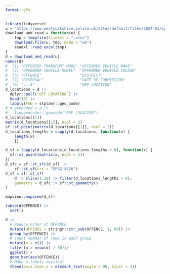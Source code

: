 ```yaml
---
format: gfm
---
```



```r
library(tidyverse)
u = "https://www.westyorkshire.police.uk/sites/default/files/2024-01/operation_snap_oct-dec_2023_0.xlsx"
download_and_read = function(u) {
    tmp = tempfile(fileext = ".xlsx")
    download.file(u, tmp, mode = "wb")
    readxl::read_excel(tmp)
}
d = download_and_read(u)
names(d)
#  [1] "REPORTER TRANSPORT MODE" "OFFENDER VEHICLE MAKE"  
#  [3] "OFFENDER VEHICLE MODEL"  "OFFENDER VEHICLE COLOUR"
#  [5] "OFFENCE"                 "DISTRICT"               
#  [7] "DISPOSAL"                "DATE OF SUBMISSION"     
#  [9] "...9"                    "OFF LOCATION"  
d_locations = d |>
  dplyr::pull(`OFF LOCATION`) |>
  head(10) |>
  lapply(FUN = stplanr::geo_code)
# d_geocoded = d |>
#   tidygeocoder::geocode("OFF LOCATION")
d_locations[[1]]
matrix(d_locations[[1]], ncol = 2)
sf::st_point(matrix(d_locations[[1]], ncol = 2))
d_locations_lengths = sapply(d_locations, function(x) {
    length(x)
    })

d_sf = lapply(d_locations[d_locations_lengths > 0], function(x) {
  sf::st_point(matrix(x, ncol = 2))
})
d_sfc = sf::st_sfc(d_sf) |>
    sf::st_sf(crs = "EPSG:4326")
d_sf = sf::st_sf(
    d |> slice(1:10) |> filter(d_locations_lengths > 0),
    geometry = d_sfc |> sf::st_geometry()
)

mapview::mapview(d_sf)
```


```r
table(d$OFFENCE) |>
  sort()
```


```r
d |>
  # Reduce nchar of OFFENCE
  mutate(OFFENCE = stringr::str_sub(OFFENCE, 1, 60)) |>
  group_by(OFFENCE) |>
  # Count number of rows in each group
  mutate(n = n()) |>
  filter(n > nrow(d) / 50)|>
  ggplot() +
  geom_bar(aes(OFFENCE)) +
  # Make x labels vertical
  theme(axis.text.x = element_text(angle = 90, hjust = 1))
  
```
